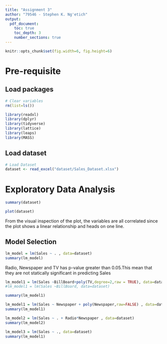 ```yaml
---
title: "Assignment 3"
author: "79546 - Stephen K. Ng'etich"
output:
  pdf_document:
    toc: true
    toc_depth: 3
    number_sections: true
---
```


```r
knitr::opts_chunk$set(fig.width=6, fig.height=6) 

```

# Pre-requisite
## Load packages
```r
# Clear variables
rm(list=ls())

library(readxl)
library(dplyr)
library(tidyverse)
library(lattice)
library(leaps)
library(MASS)

```
## Load dataset

```r

# Load Dataset
dataset <- read_excel("dataset/Sales_Dataset.xlsx")

```

# Exploratory Data Analysis

```r
summary(dataset)
```
```r
plot(dataset)
```
From the visual inspection of the plot, the variables are all correlated since the plot shows a linear relationship and heads on one line.

## Model Selection
```r
lm_model = lm(Sales ~ . , data=dataset)
summary(lm_model)
```
Radio, Newspaper and TV has p-value greater than 0.05.This mean that they are not statically significant in predicting Sales

```r

lm_model1 = lm(Sales ~BillBoard+poly(TV,degree=2,raw = TRUE), data=dataset)  
#lm_model1 = lm(Sales ~BillBoard, data=dataset)  

summary(lm_model1)

```
```r
lm_model1 = lm(Sales ~ Newspaper + poly(Newspaper,raw=FALSE) , data=dataset)
summary(lm_model1)
```

```r
lm_model2 = lm(Sales ~ . + Radio*Newspaper , data=dataset)
summary(lm_model2)
```
```r
lm_model3 = lm(Sales ~ ., data=dataset)
summary(lm_model1)
```

